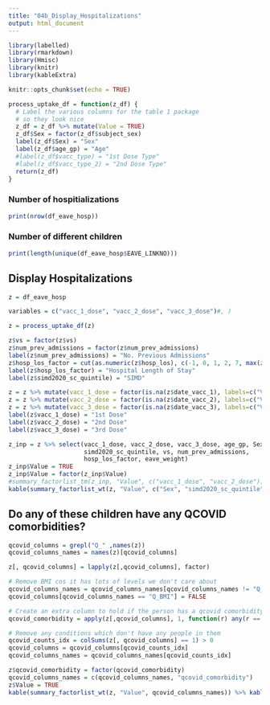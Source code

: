 ```yaml
---
title: "04b_Display_Hospitalizations"
output: html_document
---
```


```r
library(labelled)
library(rmarkdown)
library(Hmisc)
library(knitr)
library(kableExtra)

knitr::opts_chunk$set(echo = TRUE)

process_uptake_df = function(z_df) {
  # Label the various columns for the table 1 package
  # so they look nice
  z_df = z_df %>% mutate(Value = TRUE)
  z_df$Sex = factor(z_df$subject_sex)
  label(z_df$Sex) = "Sex"
  label(z_df$age_gp) = "Age"
  #label(z_df$vacc_type) = "1st Dose Type"
  #label(z_df$vacc_type_2) = "2nd Dose Type"
  return(z_df)
}
```

### Number of hospitializations
```r
print(nrow(df_eave_hosp))
```

### Number of different children
```r
print(length(unique(df_eave_hosp$EAVE_LINKNO)))
```

## Display Hospitalizations

```r
z = df_eave_hosp

variables = c("vacc_1_dose", "vacc_2_dose", "vacc_3_dose")#, )

z = process_uptake_df(z)

z$vs = factor(z$vs)
z$num_prev_admissions = factor(z$num_prev_admissions)
label(z$num_prev_admissions) = "No. Previous Admissions"
z$hosp_los_factor = cut(as.numeric(z$hosp_los), c(-1, 0, 1, 2, 7, max(z$hosp_los)), right=TRUE)
label(z$hosp_los_factor) = "Hospital Length of Stay"
label(z$simd2020_sc_quintile) = "SIMD"

z = z %>% mutate(vacc_1_dose = factor(is.na(z$date_vacc_1), labels=c("Vaccinated", "Unvaccinated")))
z = z %>% mutate(vacc_2_dose = factor(is.na(z$date_vacc_2), labels=c("Vaccinated", "Unvaccinated")))
z = z %>% mutate(vacc_3_dose = factor(is.na(z$date_vacc_3), labels=c("Vaccinated", "Unvaccinated")))
label(z$vacc_1_dose) = "1st Dose"
label(z$vacc_2_dose) = "2nd Dose"
label(z$vacc_3_dose) = "3rd Dose"

z_inp = z %>% select(vacc_1_dose, vacc_2_dose, vacc_3_dose, age_gp, Sex, 
                     simd2020_sc_quintile, vs, num_prev_admissions,
                     hosp_los_factor, eave_weight)
z_inp$Value = TRUE
z_inp$Value = factor(z_inp$Value)
#summary_factorlist_tm(z_inp, "Value", c("vacc_1_dose", "vacc_2_dose"))
kable(summary_factorlist_wt(z, "Value", c("Sex", "simd2020_sc_quintile")))#,"age_gp", "vacc_1_dose", "vacc_2_dose", "vacc_3_dose", "num_prev_admissions", "hosp_los_factor", "vs"))) %>% kable_styling(bootstrap_options = "bordered")
```

## Do any of these children have any QCOVID comorbidities?
```r
qcovid_columns = grepl("Q_" ,names(z))
qcovid_columns_names = names(z)[qcovid_columns]

z[, qcovid_columns] = lapply(z[,qcovid_columns], factor)

# Remove BMI cos it has lots of levels we don't care about
qcovid_columns_names = qcovid_columns_names[qcovid_columns_names != "Q_BMI"]
qcovid_columns[qcovid_columns_names == "Q_BMI"] = FALSE

# Create an extra column to hold if the person has a qcovid comorbidity
qcovid_comorbidity = apply(z[,qcovid_columns], 1, function(r) any(r == 1))

# Remove any conditions which don't have any people in them
qcovid_counts_idx = colSums(z[, qcovid_columns] == 1) > 0
qcovid_columns = qcovid_columns[qcovid_counts_idx]
qcovid_columns_names = qcovid_columns_names[qcovid_counts_idx]

z$qcovid_comorbidity = factor(qcovid_comorbidity)
qcovid_columns_names = c(qcovid_columns_names, "qcovid_comorbidity")
z$Value = TRUE
kable(summary_factorlist_wt(z, "Value", qcovid_columns_names)) %>% kable_styling(bootstrap_options = "bordered")
```